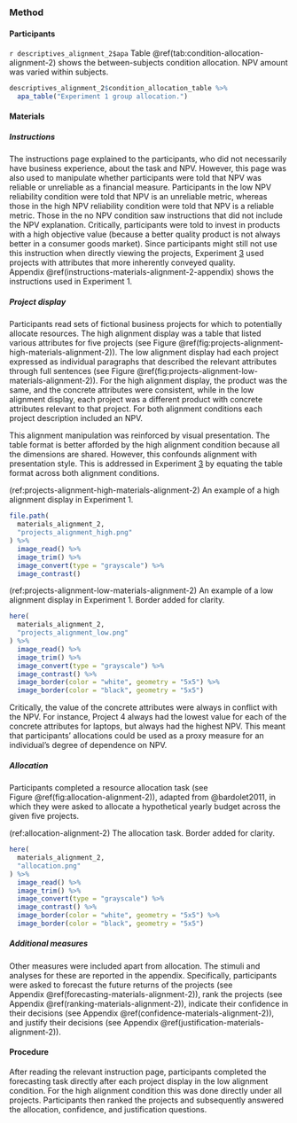 ### Method

#### Participants

`r descriptives_alignment_2$apa` Table \@ref(tab:condition-allocation-alignment-2)
shows the between-subjects condition allocation. NPV amount was varied within
subjects.

```r
descriptives_alignment_2$condition_allocation_table %>%
  apa_table("Experiment 1 group allocation.")
```

#### Materials {#materials-alignment-2}

##### Instructions {#instructions-materials-alignment-2}

The instructions page explained to the participants, who did not necessarily
have business experience, about the task and NPV. However, this page was also
used to manipulate whether participants were told that NPV was reliable or
unreliable as a financial measure. Participants in the low NPV reliability
condition were told that NPV is an unreliable metric, whereas those in the high
NPV reliability condition were told that NPV is a reliable metric. Those in the
no NPV condition saw instructions that did not include the NPV explanation.
Critically, participants were told to invest in products with a high objective
value (because a better quality product is not always better in a consumer goods
market). Since participants might still not use this instruction when directly
viewing the projects, Experiment [3](#alignment-8) used projects with attributes
that more inherently conveyed quality.
Appendix \@ref(instructions-materials-alignment-2-appendix) shows the
instructions used in Experiment 1.

##### Project display {#projects-materials-alignment-2}

Participants read sets of fictional business projects for which to potentially
allocate resources. The high alignment display was a table that listed various
attributes for five projects (see
Figure \@ref(fig:projects-alignment-high-materials-alignment-2)). The low
alignment display had each project expressed as individual paragraphs that
described the relevant attributes through full sentences (see
Figure \@ref(fig:projects-alignment-low-materials-alignment-2)). For the high
alignment display, the product was the same, and the concrete attributes were
consistent, while in the low alignment display, each project was a different
product with concrete attributes relevant to that project. For both alignment
conditions each project description included an NPV.

This alignment manipulation was reinforced by visual presentation. The table
format is better afforded by the high alignment condition because all the
dimensions are shared. However, this confounds alignment with presentation
style. This is addressed in Experiment [3](#alignment-8) by equating the table
format across both alignment conditions.

(ref:projects-alignment-high-materials-alignment-2) An example of a high alignment display in Experiment 1.

```r
file.path(
  materials_alignment_2,
  "projects_alignment_high.png"
) %>%
  image_read() %>%
  image_trim() %>%
  image_convert(type = "grayscale") %>%
  image_contrast()
```

(ref:projects-alignment-low-materials-alignment-2) An example of a low alignment display in Experiment 1. Border added for clarity.

```r
here(
  materials_alignment_2,
  "projects_alignment_low.png"
) %>%
  image_read() %>%
  image_trim() %>%
  image_convert(type = "grayscale") %>%
  image_contrast() %>%
  image_border(color = "white", geometry = "5x5") %>%
  image_border(color = "black", geometry = "5x5")
```

Critically, the value of the concrete attributes were always in conflict with
the NPV. For instance, Project 4 always had the lowest value for each of the
concrete attributes for laptops, but always had the highest NPV. This meant that
participants’ allocations could be used as a proxy measure for an individual’s
degree of dependence on NPV.

##### Allocation

Participants completed a resource allocation task (see
Figure \@ref(fig:allocation-alignment-2)), adapted from @bardolet2011, in which
they were asked to allocate a hypothetical yearly budget across the given five
projects.

(ref:allocation-alignment-2) The allocation task. Border added for clarity.

```r
here(
  materials_alignment_2,
  "allocation.png"
) %>%
  image_read() %>%
  image_trim() %>%
  image_convert(type = "grayscale") %>%
  image_contrast() %>%
  image_border(color = "white", geometry = "5x5") %>%
  image_border(color = "black", geometry = "5x5")
```

##### Additional measures

Other measures were included apart from allocation. The stimuli and analyses for
these are reported in the appendix. Specifically, participants were asked to
forecast the future returns of the projects (see
Appendix \@ref(forecasting-materials-alignment-2)), rank the projects (see
Appendix \@ref(ranking-materials-alignment-2)), indicate their confidence in
their decisions (see Appendix \@ref(confidence-materials-alignment-2)), and
justify their decisions (see
Appendix \@ref(justification-materials-alignment-2)).

#### Procedure

After reading the relevant instruction page, participants completed the
forecasting task directly after each project display in the low alignment
condition. For the high alignment condition this was done directly under all
projects. Participants then ranked the projects and subsequently answered the
allocation, confidence, and justification questions.

